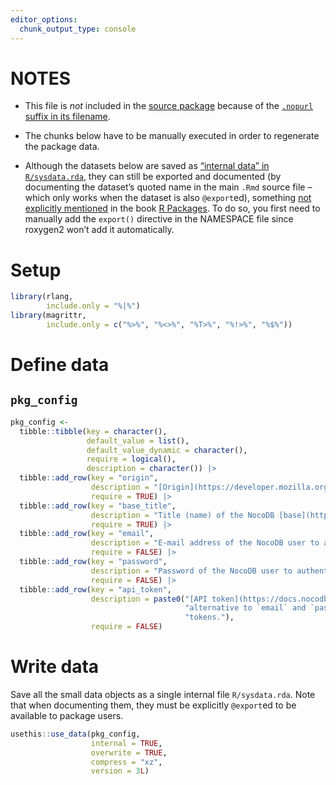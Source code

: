 ```yaml
---
editor_options:
  chunk_output_type: console
---
```


# NOTES

-   This file is *not* included in the [source package](https://r-pkgs.org/structure.html#sec-source-package) because of the [`.nopurl` suffix in its
    filename](https://pkgpurl.rpkg.dev/reference/purl_rmd.html#-rmd-files-excluded-from-purling).

-   The chunks below have to be manually executed in order to regenerate the package data.

-   Although the datasets below are saved as ["internal data" in `R/sysdata.rda`](https://r-pkgs.org/data.html#sec-data-sysdata), they can still be exported and
    documented (by documenting the dataset's quoted name in the main `.Rmd` source file -- which only works when the dataset is also `@export`ed), something
    [not explicitly mentioned](https://coolbutuseless.github.io/2018/12/10/r-packages-internal-and-external-data/) in the book [R
    Packages](https://r-pkgs.org/data.html#sec-data-data). To do so, you first need to manually add the `export()` directive in the NAMESPACE file since
    roxygen2 won't add it automatically.

# Setup

```r
library(rlang,
        include.only = "%|%")
library(magrittr,
        include.only = c("%>%", "%<>%", "%T>%", "%!>%", "%$%"))
```

# Define data

## `pkg_config`

```r
pkg_config <-
  tibble::tibble(key = character(),
                 default_value = list(),
                 default_value_dynamic = character(),
                 require = logical(),
                 description = character()) |>
  tibble::add_row(key = "origin",
                  description = "[Origin](https://developer.mozilla.org/docs/Glossary/Origin) of the NocoDB server to work with.",
                  require = TRUE) |>
  tibble::add_row(key = "base_title",
                  description = "Title (name) of the NocoDB [base](https://docs.nocodb.com/category/bases) to work with.",
                  require = TRUE) |>
  tibble::add_row(key = "email",
                  description = "E-mail address of the NocoDB user to authenticate with.",
                  require = FALSE) |>
  tibble::add_row(key = "password",
                  description = "Password of the NocoDB user to authenticate with.",
                  require = FALSE) |>
  tibble::add_row(key = "api_token",
                  description = paste0("[API token](https://docs.nocodb.com/account-settings/api-tokens/) belonging to the NocoDB user to work with. An ",
                                       "alternative to `email` and `password`. Note that not all of NocoDB's API endpoints support authentication via API ",
                                       "tokens."),
                  require = FALSE)
```

# Write data

Save all the small data objects as a single internal file `R/sysdata.rda`. Note that when documenting them, they must be explicitly `@export`ed to be available
to package users.

```r
usethis::use_data(pkg_config,
                  internal = TRUE,
                  overwrite = TRUE,
                  compress = "xz",
                  version = 3L)
```
